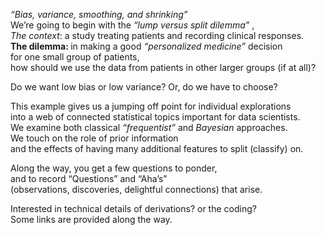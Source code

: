 
*"Bias, variance, smoothing, and shrinking"*  
We're going to begin with the *"lump versus split dilemma"* ,  
*The context*: a study treating patients and recording clinical responses.  
<b>The dilemma: </b> 
in making a good *"personalized medicine"* decision    
for one small group of patients,  
how should we use the data from patients in other larger groups (if at all)? 

Do we want low bias or low variance? Or, do we have to choose?  

This example gives us a jumping off point for individual explorations  
into a web of connected statistical topics important for data scientists.  
We examine both classical *"frequentist"* and *Bayesian* approaches.  
We touch on the role of prior information  
and the effects of having many additional features to split (classify) on.

Along the way, you get a few  questions to ponder,  
and to record  "Questions" and "Aha's"  
(observations, discoveries, delightful connections) that arise.  

Interested in technical details of derivations? 
or the coding?  
Some links are provided along the way.

